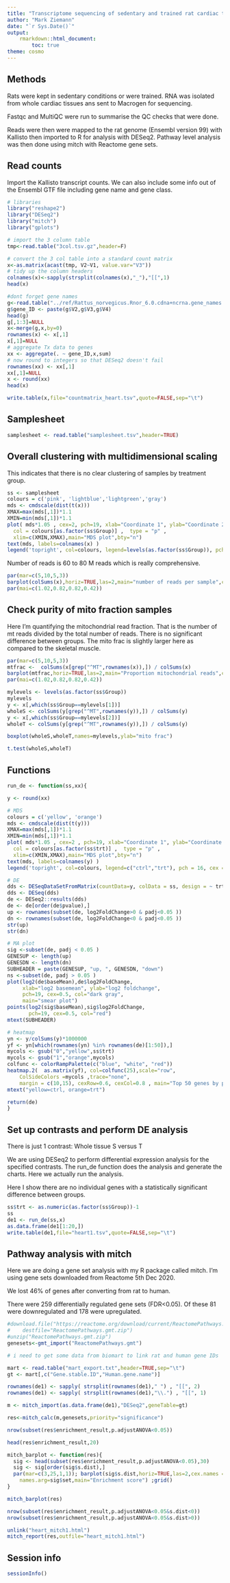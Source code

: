 ```yaml
---
title: "Transcriptome sequencing of sedentary and trained rat cardiac tissue"
author: "Mark Ziemann"
date: "`r Sys.Date()`"
output:
    rmarkdown::html_document:
        toc: true
theme: cosmo
---
```


## Methods

Rats were kept in sedentary conditions or were trained. 
RNA was isolated from whole cardiac tissues ans sent to Macrogen for sequencing.

Fastqc and MultiQC were run to summarise the QC checks that were done.

Reads were then were mapped to the rat genome (Ensembl version 99) with Kallisto then
imported to R for analysis with DESeq2.
Pathway level analysis was then done using mitch with Reactome gene sets.

## Read counts

Import the Kallisto transcript counts.
We can also include some info out of the Ensembl GTF file including gene name
and gene class.

```r

# libraries
library("reshape2")
library("DESeq2")
library("mitch")
library("gplots")

# import the 3 column table
tmp<-read.table("3col.tsv.gz",header=F)

# convert the 3 col table into a standard count matrix 
x<-as.matrix(acast(tmp, V2~V1, value.var="V3"))
# tidy up the column headers
colnames(x)<-sapply(strsplit(colnames(x),"_"),"[[",1)
head(x)

#dont forget gene names
g<-read.table("../ref/Rattus_norvegicus.Rnor_6.0.cdna+ncrna.gene_names.tsv",row.names=1)
g$gene_ID <- paste(g$V2,g$V3,g$V4)
head(g)
g[,1:3]=NULL
x<-merge(g,x,by=0)
rownames(x) <- x[,1]
x[,1]=NULL
# aggregate Tx data to genes
xx <- aggregate(. ~ gene_ID,x,sum)
# now round to integers so that DESeq2 doesn't fail
rownames(xx) <- xx[,1]
xx[,1]=NULL
x <- round(xx)
head(x)

write.table(x,file="countmatrix_heart.tsv",quote=FALSE,sep="\t")


```

## Samplesheet

```r

samplesheet <- read.table("samplesheet.tsv",header=TRUE)

```

## Overall clustering with multidimensional scaling

This indicates that there is no clear clustering of samples by treatment group.

```r

ss <- samplesheet
colours = c('pink', 'lightblue','lightgreen','gray')
mds <- cmdscale(dist(t(x)))
XMAX=max(mds[,1])*1.1
XMIN=min(mds[,1])*1.1
plot( mds*1.05 , cex=2, pch=19, xlab="Coordinate 1", ylab="Coordinate 2",
  col = colours[as.factor(ss$Group)] ,  type = "p" ,
  xlim=c(XMIN,XMAX),main="MDS plot",bty="n")
text(mds, labels=colnames(x) )
legend('topright', col=colours, legend=levels(as.factor(ss$Group)), pch = 16, cex = 1)

```

Number of reads is 60 to 80 M reads which is really comprehensive.

```r

par(mar=c(5,10,5,3))
barplot(colSums(x),horiz=TRUE,las=2,main="number of reads per sample",cex.names=1)
par(mai=c(1.02,0.82,0.82,0.42))

```

## Check purity of mito fraction samples

Here I'm quantifying the mitochondrial read fraction.
That is the number of mt reads divided by the total number of reads.
There is no significant difference between groups.
The mito frac is slightly larger here as compared to the skeletal muscle.

```r

par(mar=c(5,10,5,3))
mtfrac <-  colSums(x[grep("^MT",rownames(x)),]) / colSums(x) 
barplot(mtfrac,horiz=TRUE,las=2,main="Proportion mitochondrial reads",cex.names=1)
par(mai=c(1.02,0.82,0.82,0.42))

mylevels <- levels(as.factor(ss$Group))
mylevels
y <- x[,which(ss$Group==mylevels[1])]
wholeS <- colSums(y[grep("^MT",rownames(y)),]) / colSums(y)
y <- x[,which(ss$Group==mylevels[2])] 
wholeT <- colSums(y[grep("^MT",rownames(y)),]) / colSums(y)

boxplot(wholeS,wholeT,names=mylevels,ylab="mito frac")

t.test(wholeS,wholeT)

```


## Functions

```r

run_de <- function(ss,xx){

y <- round(xx)

# MDS
colours = c('yellow', 'orange')
mds <- cmdscale(dist(t(y)))
XMAX=max(mds[,1])*1.1
XMIN=min(mds[,1])*1.1
plot( mds*1.05 , cex=2 , pch=19, xlab="Coordinate 1", ylab="Coordinate 2",
  col = colours[as.factor(ss$trt)] ,  type = "p" , 
  xlim=c(XMIN,XMAX),main="MDS plot",bty="n")
text(mds, labels=colnames(y) )
legend('topright', col=colours, legend=c("ctrl","trt"), pch = 16, cex = 1.5)

# DE
dds <- DESeqDataSetFromMatrix(countData=y, colData = ss, design = ~ trt)
dds <- DESeq(dds)
de <- DESeq2::results(dds)
de <- de[order(de$pvalue),]
up <- rownames(subset(de, log2FoldChange>0 & padj<0.05 ))
dn <- rownames(subset(de, log2FoldChange<0 & padj<0.05 ))
str(up)
str(dn)

# MA plot
sig <-subset(de, padj < 0.05 )
GENESUP <- length(up)
GENESDN <- length(dn)
SUBHEADER = paste(GENESUP, "up, ", GENESDN, "down")
ns <-subset(de, padj > 0.05 )
plot(log2(de$baseMean),de$log2FoldChange,
     xlab="log2 basemean", ylab="log2 foldchange",
     pch=19, cex=0.5, col="dark gray",
     main="smear plot")
points(log2(sig$baseMean),sig$log2FoldChange,
       pch=19, cex=0.5, col="red")
mtext(SUBHEADER)

# heatmap
yn <- y/colSums(y)*1000000
yf <- yn[which(rownames(yn) %in% rownames(de)[1:50]),]
mycols <- gsub("0","yellow",ss$trt)
mycols <- gsub("1","orange",mycols)
colfunc <- colorRampPalette(c("blue", "white", "red"))
heatmap.2(  as.matrix(yf), col=colfunc(25),scale="row",
    ColSideColors =mycols ,trace="none",
    margin = c(10,15), cexRow=0.6, cexCol=0.8 , main="Top 50 genes by p-val")
mtext("yellow=ctrl, orange=trt")

return(de)
}

```

## Set up contrasts and perform DE analysis

There is just 1 contrast: Whole tissue S versus T

We are using DESeq2 to perform differential expression analysis for the specified
contrasts.
The run_de function does the analysis and generate the charts.
Here we actually run the analysis.

Here I show there are no individual genes with a statistically significant difference between groups.

```r

ss$trt <- as.numeric(as.factor(ss$Group))-1
ss
de1 <- run_de(ss,x)
as.data.frame(de1[1:20,])
write.table(de1,file="heart1.tsv",quote=FALSE,sep="\t")

```

## Pathway analysis with mitch

Here we are doing a gene set analysis with my R package called mitch.
I'm using gene sets downloaded from Reactome 5th Dec 2020.

We lost 46% of genes after converting from rat to human.

There were 259 differentially regulated gene sets (FDR<0.05).
Of these 81 were downregulated and 178 were upregulated.


```r

#download.file("https://reactome.org/download/current/ReactomePathways.gmt.zip",
#    destfile="ReactomePathways.gmt.zip")
#unzip("ReactomePathways.gmt.zip")
genesets<-gmt_import("ReactomePathways.gmt")

# i need to get some data from biomart to link rat and human gene IDs

mart <- read.table("mart_export.txt",header=TRUE,sep="\t")
gt <- mart[,c("Gene.stable.ID","Human.gene.name")]

rownames(de1) <- sapply( strsplit(rownames(de1)," ") , "[[", 2) 
rownames(de1) <- sapply( strsplit(rownames(de1),"\\.") , "[[", 1)

m <- mitch_import(as.data.frame(de1),"DESeq2",geneTable=gt)

res<-mitch_calc(m,genesets,priority="significance")

nrow(subset(res$enrichment_result,p.adjustANOVA<0.05))

head(res$enrichment_result,20)

mitch_barplot <- function(res){
  sig <- head(subset(res$enrichment_result,p.adjustANOVA<0.05),30)
  sig <- sig[order(sig$s.dist),]
  par(mar=c(3,25,1,1)); barplot(sig$s.dist,horiz=TRUE,las=2,cex.names = 0.6,cex.axis = 0.6,
    names.arg=sig$set,main="Enrichment score") ;grid()
}

mitch_barplot(res)

nrow(subset(res$enrichment_result,p.adjustANOVA<0.05&s.dist<0))
nrow(subset(res$enrichment_result,p.adjustANOVA<0.05&s.dist>0))

unlink("heart_mitch1.html")
mitch_report(res,outfile="heart_mitch1.html")

```

## Session info

```r

sessionInfo()

```
